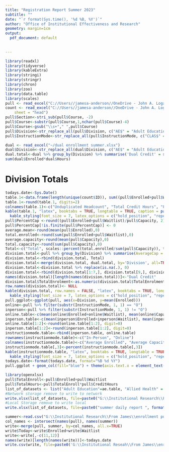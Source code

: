 ---
title: "Registration Report Summer 2023"
subtitle: ""
date: "`r format(Sys.time(), '%d %B, %Y')`"
author: "Office of Institutional Effectiveness and Research"
geometry: margin=1cm
output:
  pdf_document: default
  
  
---

```{r include=FALSE}
library(readxl)
library(tidyverse)
library(kableExtra)
library(stringi)
library(stringr)
library(chron)
library(zoo)
library(data.table)
library(scales)
pull <- read_excel("C://Users//jamesa-anderson//OneDrive - John A. Logan College//Documents//summer.xlsx")
count <- read_excel("C://Users//jamesa-anderson//OneDrive - John A. Logan College//Documents//summer.xlsx", 
    sheet = "head")
pull$Section<-stri_sub(pull$Course, -2)
pull$Course<-substr(pull$Course,1,nchar(pull$Course)-4)
pull$Course<-gsub("\\s+"," ",pull$Course)
pull$Division<-str_replace_all(pull$Division, c("AE$" = "Adult Education", "AH$" = "Allied Health", "AT$" = "Applied Technology", "HS$" = "Humanities and Social Science", "MB$" = "Business, Computer Science, and Math", "ND$" = "Nursing", "SC$" = "Life and Physical Science", "SI$" = "SICCM", "WD$" = "Workforce Development", "NULL" = "Independet Study"))
pull$InstructionMode<-str_replace_all(pull$InstructionMode, c("CLAS$" = "Classroom", "HYB$" = "Hybrid", "OLA$" = "On-Line Anytime", "OLS$" = "On-Line Scheduled"))
```

```{r include=FALSE}
dual <- read_excel("~/dual enrollment summer.xlsx")
dual$Division<-str_replace_all(dual$Division, c("AE$" = "Adult Education", "AH$" = "Allied Health", "AT$" = "Applied Technology", "HS$" = "Humanities and Social Science", "MB$" = "Business, Computer Science, and Math", "ND$" = "Nursing", "SC$" = "Life and Physical Science", "SI$" = "SICCM", "WD$" = "Workforce Development"))
dual.total<-dual %>% group_by(Division) %>% summarise('Dual Credit' = sum(Enrolled))
sum(dual$Enrolled*dual$Hours)
```
# Division Totals

```{r echo=FALSE}
todays.date<-Sys.Date()
table.1<-data.frame(length(unique(count$ID)), sum((pull$Enrolled+pull$Waitlist)*pull$CreditHours), sum((pull$Enrolled+pull$Waitlist)*pull$CreditHours)/15)
table.1<-round(table.1, digits=2)
colnames(table.1)<-c("Unduplicated Headcount", "Total Credit Hours", "FTE")
kable(table.1, "latex", booktabs = TRUE, longtable = TRUE, caption = paste("Unduplicated Headcount, Total Hours, and FTE on ", todays.date, sep = " ")) %>%
  kable_styling(font_size = 7, latex_options = c("hold_position", "repeat_header"))
pull$PercentCap <-round((pull$Enrolled+pull$Waitlist)/pull$Capacity, 2)
pull$PercentCap[!is.finite(pull$PercentCap)] <- 0
average.mean<-round(mean(pull$Enrolled),0)
total.enrolled<-round(sum(pull$Enrolled+pull$Waitlist),0)
average.capacity<-round(mean(pull$Capacity),0)
total.capacity<-round(sum(pull$Capacity),0)
Total<-c("Total", scales::percent(total.enrolled/sum(pull$Capacity)), total.enrolled, average.mean, average.capacity)
division.total<-pull %>% group_by(Division) %>% summarise(AverageCap = round(mean(PercentCap, na.rm=TRUE), 2), AverageCap=scales::percent(AverageCap) , TotalEnrolment = round(sum(Enrolled)), AverageEnrollment = round(mean(Enrolled)), AverageCapacity = round(mean(Capacity)))
division.total<-rbind(division.total, Total)
division.total<-merge(division.total, dual.total, by='Division', all=TRUE)
division.total<-division.total %>% replace(is.na(.), 0)
division.total<-rbind(division.total[1:7,], division.total[9,], division.total[8,])
names(division.total)[length(names(division.total))]<-"Dual Credit"
division.total$TotalEnrolment<-as.numeric(division.total$TotalEnrolment)-as.numeric(division.total$`Dual Credit`)
row.names(division.total)<- NULL
kable(division.total, row.names = FALSE, "latex", booktabs = TRUE, longtable = TRUE, caption = paste("Division Totals on", todays.date, sep = " ")) %>%
  kable_styling(font_size = 7, latex_options = c("hold_position", "repeat_header"))
pull.ggplot<-ggplot(pull, aes(x=Division, y=mean(Enrolled)))
online<-pull %>% filter(substr(InstructionMode, 1, 1) == "O")
inperson<-pull %>% filter(substr(InstructionMode, 1, 1) != "O")
online.table<-c(mean(online$Enrolled+online$Waitlist), mean(online$Capacity), mean((online$Enrolled+online$Waitlist))/mean(online$Capacity, na.rm=TRUE))
inperson.table<-c(mean(inperson$Enrolled+inperson$Waitlist), mean(inperson$Capacity), mean((inperson$Enrolled+inperson$Waitlist))/mean(inperson$Capacity, na.rm=TRUE))
online.table[1:2]<-round(online.table[1:2], digit=0)
inperson.table[1:2]<-round(inperson.table[1:2], digit=0)
instructionmode.table<-rbind(inperson.table, online.table)
rownames(instructionmode.table)<-c("In-Person", "Online")
colnames(instructionmode.table)<-c("Average Enrolled", "Average Capacity", "Average Percent Capacity")
instructionmode.table[,3]<-percent(instructionmode.table[,3])
kable(instructionmode.table, "latex", booktabs = TRUE, longtable = TRUE, caption = paste("Average Enrollment, Average Capacity, and Average Percent Capacity for ", todays.date, sep = " ")) %>%
  kable_styling(font_size = 7, latex_options = c("hold_position", "repeat_header"))
todays.date<-format(todays.date, format="%B %d %Y")
pull.ggplot + geom_col(fill="blue") + theme(axis.text.x = element_text(angle = 90, vjust = 0.5, hjust=1)) + labs(title="Students Enrolled in Divisions", subtitle=todays.date, x="Divisions", y="Students Enrolled in Class in Division")
```





\newpage

\begin{landscape}
\section{Adult Education}

```{r echo=FALSE, comment=NA, paged.print=TRUE, results= "asis"}
division.table<-pull %>% filter(Division == "Adult Education") %>% group_by(Course) %>% select(Course, Section, Term, InstructionMode, Instructor, ClassDay, StartDate, EndDate, Enrolled, Waitlist, Capacity, CreditHours, PercentCap) %>% arrange(Course, Section, desc(PercentCap)) %>% mutate(PercentCap, PercentCap=scales::percent(PercentCap))
ae.table<-division.table
if(dim(division.table)[1] > 0){ 
M3<-division.table %>% filter(Term == "M3")
M5<-division.table %>% filter(Term == "M5")
M6<-division.table %>% filter(Term == "M6")
M7<-division.table %>% filter(Term == "M7")
M9<-division.table %>% filter(Term == "M9")
other<-division.table %>% filter(Term == "NULL")
over<-division.table %>% group_by(Course) %>% select(Course, Enrolled, Capacity, CreditHours) %>% summarise(Total=sum(Enrolled), Average=sum(Enrolled), TotalCap=sum(Capacity), TotalPercentCap=scales::percent(Total/TotalCap))
over[4][is.na(over[4])] <- 0
print(kable(over, "latex", booktabs = TRUE, longtable = TRUE, caption = paste("Adult Education Class Totals on", todays.date, sep = " ")) %>%
  kable_styling(latex_options = c("hold_position", "repeat_header")))
print(kable(M3, "latex", booktabs = TRUE, longtable = TRUE, caption = paste("Adult Education for M3 Class on", todays.date, sep = " ")) %>%
  kable_styling(latex_options = c("hold_position", "repeat_header")))
print(kable(M5, "latex", booktabs = TRUE, longtable = TRUE, caption = paste("Adult Education for M5 Class on", todays.date, sep = " ")) %>%
  kable_styling(latex_options = c("hold_position", "repeat_header")))
print(kable(M6, "latex", booktabs = TRUE, longtable = TRUE, caption = paste("Adult Education for M6 Class on", todays.date, sep = " ")) %>%
  kable_styling(latex_options = c("hold_position", "repeat_header")))
print(kable(M7, "latex", booktabs = TRUE, longtable = TRUE, caption = paste("Adult Education for M7 on", todays.date, sep = " ")) %>%
  kable_styling(latex_options = c("hold_position", "repeat_header")))
print(kable(M9, "latex", booktabs = TRUE, longtable = TRUE, caption = paste("Adult Education for M9 on", todays.date, sep = " ")) %>%
  kable_styling(latex_options = c("hold_position", "repeat_header")))
print(kable(other, "latex", booktabs = TRUE, longtable = TRUE, caption = paste("Adult Education for Other Term on", todays.date, sep = " ")) %>%
  kable_styling(latex_options = c("hold_position", "repeat_header")))
} else {cat("No Classes for this Division")}
```



\end{landscape}

\newpage


\begin{landscape}
\section{Allied Health}
```{r echo=FALSE, comment=NA, paged.print=TRUE, results = "asis"}
division.table<-pull %>% filter(Division == "Allied Health") %>% group_by(Course) %>% select(Course, Section, Term, InstructionMode, Instructor, ClassDay, StartDate, EndDate, Enrolled, Waitlist, Capacity, CreditHours, PercentCap) %>% arrange(Course, Section, desc(PercentCap)) %>% mutate(PercentCap, PercentCap=scales::percent(PercentCap))
ah.table<-division.table
if(dim(division.table)[1] > 0){ 
M3<-division.table %>% filter(Term == "M3")
M5<-division.table %>% filter(Term == "M5")
M6<-division.table %>% filter(Term == "M6")
M7<-division.table %>% filter(Term == "M7")
M9<-division.table %>% filter(Term == "M9")
other<-division.table %>% filter(Term == "NULL")
over<-division.table %>% group_by(Course) %>% select(Course, Enrolled, Capacity, CreditHours) %>% summarise(Total=sum(Enrolled), Average=sum(Enrolled), TotalCap=sum(Capacity), TotalPercentCap=scales::percent(Total/TotalCap))
over[4][is.na(over[4])] <- 0
print(kable(over, "latex", booktabs = TRUE, longtable = TRUE, caption = paste("Allied Health Class Totals on", todays.date, sep = " ")) %>%
  kable_styling(latex_options = c("hold_position", "repeat_header")))
print(kable(M3, "latex", booktabs = TRUE, longtable = TRUE, caption = paste("Allied Health for M3 Class on", todays.date, sep = " ")) %>%
  kable_styling(latex_options = c("hold_position", "repeat_header")))
print(kable(M5, "latex", booktabs = TRUE, longtable = TRUE, caption = paste("Allied Health for M5 Class on", todays.date, sep = " ")) %>%
  kable_styling(latex_options = c("hold_position", "repeat_header")))
print(kable(M6, "latex", booktabs = TRUE, longtable = TRUE, caption = paste("Allied Health for M6 Class on", todays.date, sep = " ")) %>%
  kable_styling(latex_options = c("hold_position", "repeat_header")))
print(kable(M7, "latex", booktabs = TRUE, longtable = TRUE, caption = paste("Allied Health for M7 on", todays.date, sep = " ")) %>%
  kable_styling(latex_options = c("hold_position", "repeat_header")))
print(kable(M9, "latex", booktabs = TRUE, longtable = TRUE, caption = paste("Allied Health for M9 on", todays.date, sep = " ")) %>%
  kable_styling(latex_options = c("hold_position", "repeat_header")))
print(kable(other, "latex", booktabs = TRUE, longtable = TRUE, caption = paste("Allied Health for Other Term on", todays.date, sep = " ")) %>%
  kable_styling(latex_options = c("hold_position", "repeat_header")))
} else {cat("No Classes for this Division")}
```
\end{landscape}
\newpage


\begin{landscape}
\section{Applied Technology}
```{r echo=FALSE, comment=NA, paged.print=TRUE, comment=NA, results = "asis"}
division.table<-pull %>% filter(Division == "Applied Technology") %>% group_by(Course) %>% select(Course, Section, Term, InstructionMode, Instructor, ClassDay, StartDate, EndDate, Enrolled, Waitlist, Capacity, CreditHours, PercentCap) %>% arrange(Course, Section, desc(PercentCap)) %>% mutate(PercentCap, PercentCap=scales::percent(PercentCap))
at.table<-division.table
if(dim(division.table)[1] > 0){ 
M3<-division.table %>% filter(Term == "M3")
M5<-division.table %>% filter(Term == "M5")
M6<-division.table %>% filter(Term == "M6")
M7<-division.table %>% filter(Term == "M7")
M9<-division.table %>% filter(Term == "M9")
other<-division.table %>% filter(Term == "NULL")
over<-division.table %>% group_by(Course) %>% select(Course, Enrolled, Capacity, CreditHours) %>% summarise(Total=sum(Enrolled), Average=sum(Enrolled), TotalCap=sum(Capacity), TotalPercentCap=scales::percent(Total/TotalCap))
over[4][is.na(over[4])] <- 0
print(kable(over, "latex", booktabs = TRUE, longtable = TRUE, caption = paste("Applied Technology Class Totals on", todays.date, sep = " ")) %>%
  kable_styling(latex_options = c("hold_position", "repeat_header")))
print(kable(M3, "latex", booktabs = TRUE, longtable = TRUE, caption = paste("Applied Technology for M3 Class on", todays.date, sep = " ")) %>%
  kable_styling(latex_options = c("hold_position", "repeat_header")))
print(kable(M5, "latex", booktabs = TRUE, longtable = TRUE, caption = paste("Applied Technology for M5 Class on", todays.date, sep = " ")) %>%
  kable_styling(latex_options = c("hold_position", "repeat_header")))
print(kable(M6, "latex", booktabs = TRUE, longtable = TRUE, caption = paste("Applied Technology for M6 Class on", todays.date, sep = " ")) %>%
  kable_styling(latex_options = c("hold_position", "repeat_header")))
print(kable(M7, "latex", booktabs = TRUE, longtable = TRUE, caption = paste("Applied Technology for M7 on", todays.date, sep = " ")) %>%
  kable_styling(latex_options = c("hold_position", "repeat_header")))
print(kable(M9, "latex", booktabs = TRUE, longtable = TRUE, caption = paste("Applied Technology for M9 on", todays.date, sep = " ")) %>%
  kable_styling(latex_options = c("hold_position", "repeat_header")))
print(kable(other, "latex", booktabs = TRUE, longtable = TRUE, caption = paste("Applied Technology for Other Term on", todays.date, sep = " ")) %>%
  kable_styling(latex_options = c("hold_position", "repeat_header")))
} else {cat("No Classes for this Division")}
```
\end{landscape}
\newpage



\begin{landscape}
\section{Humanities and Social Science}
```{r echo=FALSE, paged.print=TRUE, comment=NA, results = "asis"}
division.table<-pull %>% filter(Division == "Humanities and Social Science") %>% group_by(Course) %>% select(Course, Section, Term, InstructionMode, Instructor, ClassDay, StartDate, EndDate, Enrolled, Waitlist, Capacity, CreditHours, PercentCap) %>% arrange(Course, Section, desc(PercentCap)) %>% mutate(PercentCap, PercentCap=scales::percent(PercentCap))
hs.table<-division.table
if(dim(division.table)[1] > 0){ 
M3<-division.table %>% filter(Term == "M3")
M5<-division.table %>% filter(Term == "M5")
M6<-division.table %>% filter(Term == "M6")
M7<-division.table %>% filter(Term == "M7")
M9<-division.table %>% filter(Term == "M9")
other<-division.table %>% filter(Term == "NULL")
over<-division.table %>% group_by(Course) %>% select(Course, Enrolled, Capacity, CreditHours) %>% summarise(Total=sum(Enrolled), Average=sum(Enrolled), TotalCap=sum(Capacity), TotalPercentCap=scales::percent(Total/TotalCap))
over[4][is.na(over[4])] <- 0
print(kable(over, "latex", booktabs = TRUE, longtable = TRUE, caption = paste("Humanities and Social Science Class Totals on", todays.date, sep = " ")) %>%
  kable_styling(latex_options = c("hold_position", "repeat_header")))
print(kable(M3, "latex", booktabs = TRUE, longtable = TRUE, caption = paste("Humanities and Social Science for M3 Class on", todays.date, sep = " ")) %>%
  kable_styling(latex_options = c("hold_position", "repeat_header")))
print(kable(M5, "latex", booktabs = TRUE, longtable = TRUE, caption = paste("Humanities and Social Science for M5 Class on", todays.date, sep = " ")) %>%
  kable_styling(latex_options = c("hold_position", "repeat_header")))
print(kable(M6, "latex", booktabs = TRUE, longtable = TRUE, caption = paste("Humanities and Social Science for M6 Class on", todays.date, sep = " ")) %>%
  kable_styling(latex_options = c("hold_position", "repeat_header")))
print(kable(M7, "latex", booktabs = TRUE, longtable = TRUE, caption = paste("Humanities and Social Science for M7 on", todays.date, sep = " ")) %>%
  kable_styling(latex_options = c("hold_position", "repeat_header")))
print(kable(M9, "latex", booktabs = TRUE, longtable = TRUE, caption = paste("Humanities and Social Science for M9 on", todays.date, sep = " ")) %>%
  kable_styling(latex_options = c("hold_position", "repeat_header")))
print(kable(other, "latex", booktabs = TRUE, longtable = TRUE, caption = paste("Humanities and Social Science for Other Term on", todays.date, sep = " ")) %>%
  kable_styling(latex_options = c("hold_position", "repeat_header")))
} else {cat("No Classes for this Division")}
```
\end{landscape}
\newpage


\begin{landscape}
\section{Business, Computer Science, and Mathematics}
```{r echo=FALSE, paged.print=TRUE, comment=NA, results = "asis"}
division.table<-pull %>% filter(Division == "Business, Computer Science, and Math") %>% group_by(Course) %>% select(Course, Section, Term, InstructionMode, Instructor, ClassDay, StartDate, EndDate, Enrolled, Waitlist, Capacity, CreditHours, PercentCap) %>% arrange(Course, Section, desc(PercentCap)) %>% mutate(PercentCap, PercentCap=scales::percent(PercentCap))
mb.table<-division.table
if(dim(division.table)[1] > 0){ 
M3<-division.table %>% filter(Term == "M3")
M5<-division.table %>% filter(Term == "M5")
M6<-division.table %>% filter(Term == "M6")
M7<-division.table %>% filter(Term == "M7")
M9<-division.table %>% filter(Term == "M9")
other<-division.table %>% filter(Term == "NULL")
over<-division.table %>% group_by(Course) %>% select(Course, Enrolled, Capacity, CreditHours) %>% summarise(Total=sum(Enrolled), Average=sum(Enrolled), TotalCap=sum(Capacity), TotalPercentCap=scales::percent(Total/TotalCap))
over[4][is.na(over[4])] <- 0
print(kable(over, "latex", booktabs = TRUE, longtable = TRUE, caption = paste("Business, Computer Science, and Mathematics Class Totals on", todays.date, sep = " ")) %>%
  kable_styling(latex_options = c("hold_position", "repeat_header")))
print(kable(M3, "latex", booktabs = TRUE, longtable = TRUE, caption = paste("Business, Computer Science, and Mathematics for M3 Class on", todays.date, sep = " ")) %>%
  kable_styling(latex_options = c("hold_position", "repeat_header")))
print(kable(M5, "latex", booktabs = TRUE, longtable = TRUE, caption = paste("Business, Computer Science, and Mathematics for M5 Class on", todays.date, sep = " ")) %>%
  kable_styling(latex_options = c("hold_position", "repeat_header")))
print(kable(M6, "latex", booktabs = TRUE, longtable = TRUE, caption = paste("Business, Computer Science, and Mathematics for M6 Class on", todays.date, sep = " ")) %>%
  kable_styling(latex_options = c("hold_position", "repeat_header")))
print(kable(M7, "latex", booktabs = TRUE, longtable = TRUE, caption = paste("Business, Computer Science, and Mathematics for M7 on", todays.date, sep = " ")) %>%
  kable_styling(latex_options = c("hold_position", "repeat_header")))
print(kable(M9, "latex", booktabs = TRUE, longtable = TRUE, caption = paste("Business, Computer Science, and Mathematics for M9 on", todays.date, sep = " ")) %>%
  kable_styling(latex_options = c("hold_position", "repeat_header")))
print(kable(other, "latex", booktabs = TRUE, longtable = TRUE, caption = paste("Business, Computer Science, and Mathematics for Other Term on", todays.date, sep = " ")) %>%
  kable_styling(latex_options = c("hold_position", "repeat_header")))
} else {cat("No Classes for this Division")}
```
\end{landscape}
\newpage



\begin{landscape}
\section{Nursing}
```{r echo=FALSE, paged.print=TRUE, comment=NA, results = "asis"}
division.table<-pull %>% filter(Division == "Nursing") %>% group_by(Course) %>% select(Course, Section, Term, InstructionMode, Instructor, ClassDay, StartDate, EndDate, Enrolled, Waitlist, Capacity, CreditHours, PercentCap) %>% arrange(Course, Section, desc(PercentCap)) %>% mutate(PercentCap, PercentCap=scales::percent(PercentCap))
nu.table<-division.table
if(dim(division.table)[1] > 0){ 
M3<-division.table %>% filter(Term == "M3")
M5<-division.table %>% filter(Term == "M5")
M6<-division.table %>% filter(Term == "M6")
M7<-division.table %>% filter(Term == "M7")
M9<-division.table %>% filter(Term == "M9")
other<-division.table %>% filter(Term == "NULL")
over<-division.table %>% group_by(Course) %>% select(Course, Enrolled, Capacity, CreditHours) %>% summarise(Total=sum(Enrolled), Average=sum(Enrolled), TotalCap=sum(Capacity), TotalPercentCap=scales::percent(Total/TotalCap))
over[4][is.na(over[4])] <- 0
print(kable(over, "latex", booktabs = TRUE, longtable = TRUE, caption = paste("Nursing Class Totals on", todays.date, sep = " ")) %>%
  kable_styling(latex_options = c("hold_position", "repeat_header")))
print(kable(M3, "latex", booktabs = TRUE, longtable = TRUE, caption = paste("Nursing for M3 Class on", todays.date, sep = " ")) %>%
  kable_styling(latex_options = c("hold_position", "repeat_header")))
print(kable(M5, "latex", booktabs = TRUE, longtable = TRUE, caption = paste("Nursing for M5 Class on", todays.date, sep = " ")) %>%
  kable_styling(latex_options = c("hold_position", "repeat_header")))
print(kable(M6, "latex", booktabs = TRUE, longtable = TRUE, caption = paste("Nursing for M6 Class on", todays.date, sep = " ")) %>%
  kable_styling(latex_options = c("hold_position", "repeat_header")))
print(kable(M7, "latex", booktabs = TRUE, longtable = TRUE, caption = paste("Nursing for M7 on", todays.date, sep = " ")) %>%
  kable_styling(latex_options = c("hold_position", "repeat_header")))
print(kable(M9, "latex", booktabs = TRUE, longtable = TRUE, caption = paste("Nursing for M9 on", todays.date, sep = " ")) %>%
  kable_styling(latex_options = c("hold_position", "repeat_header")))
print(kable(other, "latex", booktabs = TRUE, longtable = TRUE, caption = paste("Nursing for Other Term on", todays.date, sep = " ")) %>%
  kable_styling(latex_options = c("hold_position", "repeat_header")))
} else {cat("No Classes for this Division")}
```
\end{landscape}
\newpage


\begin{landscape}
\section{Life and Physical Science}
```{r echo=FALSE, paged.print=TRUE, comment=NA, results = "asis"}
division.table<-pull %>% filter(Division == "Life and Physical Science") %>% group_by(Course) %>% select(Course, Section, Term, InstructionMode, Instructor, ClassDay, StartDate, EndDate, Enrolled, Waitlist, Capacity, CreditHours, PercentCap) %>% arrange(Course, Section, desc(PercentCap)) %>% mutate(PercentCap, PercentCap=scales::percent(PercentCap))
ps.table<-division.table
if(dim(division.table)[1] > 0){ 
M3<-division.table %>% filter(Term == "M3")
M5<-division.table %>% filter(Term == "M5")
M6<-division.table %>% filter(Term == "M6")
M7<-division.table %>% filter(Term == "M7")
M9<-division.table %>% filter(Term == "M9")
other<-division.table %>% filter(Term == "NULL")
over<-division.table %>% group_by(Course) %>% select(Course, Enrolled, Capacity, CreditHours) %>% summarise(Total=sum(Enrolled), Average=sum(Enrolled), TotalCap=sum(Capacity), TotalPercentCap=scales::percent(Total/TotalCap))
over[4][is.na(over[4])] <- 0
print(kable(over, "latex", booktabs = TRUE, longtable = TRUE, caption = paste("Life and Physical Science Class Totals on", todays.date, sep = " ")) %>%
  kable_styling(latex_options = c("hold_position", "repeat_header")))
print(kable(M3, "latex", booktabs = TRUE, longtable = TRUE, caption = paste("Life and Physical Science for M3 Class on", todays.date, sep = " ")) %>%
  kable_styling(latex_options = c("hold_position", "repeat_header")))
print(kable(M5, "latex", booktabs = TRUE, longtable = TRUE, caption = paste("Life and Physical Science for M5 Class on", todays.date, sep = " ")) %>%
  kable_styling(latex_options = c("hold_position", "repeat_header")))
print(kable(M6, "latex", booktabs = TRUE, longtable = TRUE, caption = paste("Life and Physical Science for M6 Class on", todays.date, sep = " ")) %>%
  kable_styling(latex_options = c("hold_position", "repeat_header")))
print(kable(M7, "latex", booktabs = TRUE, longtable = TRUE, caption = paste("Life and Physical Science for M7 on", todays.date, sep = " ")) %>%
  kable_styling(latex_options = c("hold_position", "repeat_header")))
print(kable(M9, "latex", booktabs = TRUE, longtable = TRUE, caption = paste("Life and Physical Science for M9 on", todays.date, sep = " ")) %>%
  kable_styling(latex_options = c("hold_position", "repeat_header")))
print(kable(other, "latex", booktabs = TRUE, longtable = TRUE, caption = paste("Life and Physical Science for Other Term on", todays.date, sep = " ")) %>%
  kable_styling(latex_options = c("hold_position", "repeat_header")))
} else {cat("No Classes for this Division")}
```
\end{landscape}
\newpage

\begin{landscape}
\section{SICCM}
```{r echo=FALSE, paged.print=TRUE, comment=NA, results = "asis"}
division.table<-pull %>% filter(Division == "SICCM") %>% group_by(Course) %>% select(Course, Section, Term, InstructionMode, Instructor, ClassDay, StartDate, EndDate, Enrolled, Waitlist, Capacity, CreditHours, PercentCap) %>% arrange(Course, Section, desc(PercentCap)) %>% mutate(PercentCap, PercentCap=scales::percent(PercentCap))
si.table<-division.table
if(dim(division.table)[1] > 0){ 
M3<-division.table %>% filter(Term == "M3")
M5<-division.table %>% filter(Term == "M5")
M6<-division.table %>% filter(Term == "M6")
M7<-division.table %>% filter(Term == "M7")
M9<-division.table %>% filter(Term == "M9")
other<-division.table %>% filter(Term == "NULL")
over<-division.table %>% group_by(Course) %>% select(Course, Enrolled, Capacity, CreditHours) %>% summarise(Total=sum(Enrolled), Average=sum(Enrolled), TotalCap=sum(Capacity), TotalPercentCap=scales::percent(Total/TotalCap))
over[4][is.na(over[4])] <- 0
print(kable(over, "latex", booktabs = TRUE, longtable = TRUE, caption = paste("SICCM Class Totals on", todays.date, sep = " ")) %>%
  kable_styling(latex_options = c("hold_position", "repeat_header")))
print(kable(M3, "latex", booktabs = TRUE, longtable = TRUE, caption = paste("SICCM for M3 Class on", todays.date, sep = " ")) %>%
  kable_styling(latex_options = c("hold_position", "repeat_header")))
print(kable(M5, "latex", booktabs = TRUE, longtable = TRUE, caption = paste("SICCM for M5 Class on", todays.date, sep = " ")) %>%
  kable_styling(latex_options = c("hold_position", "repeat_header")))
print(kable(M6, "latex", booktabs = TRUE, longtable = TRUE, caption = paste("SICCM for M6 Class on", todays.date, sep = " ")) %>%
  kable_styling(latex_options = c("hold_position", "repeat_header")))
print(kable(M7, "latex", booktabs = TRUE, longtable = TRUE, caption = paste("SICCM for M7 on", todays.date, sep = " ")) %>%
  kable_styling(latex_options = c("hold_position", "repeat_header")))
print(kable(M9, "latex", booktabs = TRUE, longtable = TRUE, caption = paste("SICCM for M9 on", todays.date, sep = " ")) %>%
  kable_styling(latex_options = c("hold_position", "repeat_header")))
print(kable(other, "latex", booktabs = TRUE, longtable = TRUE, caption = paste("SICCM for Other Term on", todays.date, sep = " ")) %>%
  kable_styling(latex_options = c("hold_position", "repeat_header")))
} else {cat("No Classes for this Division")}
```
\end{landscape}
\newpage

\begin{landscape}
\section{Workforce Development}
```{r echo=FALSE, paged.print=TRUE, comment=NA, results = "asis"}
division.table<-pull %>% filter(Division == "Workforce Development") %>% group_by(Course) %>% select(Course, Section, Term, InstructionMode, Instructor, ClassDay, StartDate, EndDate, Enrolled, Waitlist, Capacity, CreditHours, PercentCap) %>% arrange(Course, Section, desc(PercentCap)) %>% mutate(PercentCap, PercentCap=scales::percent(PercentCap))
wd.table<-division.table
if(dim(division.table)[1] > 0){ 
M3<-division.table %>% filter(Term == "M3")
M5<-division.table %>% filter(Term == "M5")
M6<-division.table %>% filter(Term == "M6")
M7<-division.table %>% filter(Term == "M7")
M9<-division.table %>% filter(Term == "M9")
other<-division.table %>% filter(Term == "NULL")
over<-division.table %>% group_by(Course) %>% select(Course, Enrolled, Capacity, CreditHours) %>% summarise(Total=sum(Enrolled), Average=sum(Enrolled), TotalCap=sum(Capacity), TotalPercentCap=scales::percent(Total/TotalCap))
over[4][is.na(over[4])] <- 0
print(kable(over, "latex", booktabs = TRUE, longtable = TRUE, caption = paste("Workforce Development Class Totals on", todays.date, sep = " ")) %>%
  kable_styling(latex_options = c("hold_position", "repeat_header")))
print(kable(M3, "latex", booktabs = TRUE, longtable = TRUE, caption = paste("Workforce Development for M3 Class on", todays.date, sep = " ")) %>%
  kable_styling(latex_options = c("hold_position", "repeat_header")))
print(kable(M5, "latex", booktabs = TRUE, longtable = TRUE, caption = paste("Workforce Development for M5 Class on", todays.date, sep = " ")) %>%
  kable_styling(latex_options = c("hold_position", "repeat_header")))
print(kable(M6, "latex", booktabs = TRUE, longtable = TRUE, caption = paste("Workforce Development for M6 Class on", todays.date, sep = " ")) %>%
  kable_styling(latex_options = c("hold_position", "repeat_header")))
print(kable(M7, "latex", booktabs = TRUE, longtable = TRUE, caption = paste("Workforce Development for M7 on", todays.date, sep = " ")) %>%
  kable_styling(latex_options = c("hold_position", "repeat_header")))
print(kable(M9, "latex", booktabs = TRUE, longtable = TRUE, caption = paste("Workforce Development for M9 on", todays.date, sep = " ")) %>%
  kable_styling(latex_options = c("hold_position", "repeat_header")))
print(kable(other, "latex", booktabs = TRUE, longtable = TRUE, caption = paste("Workforce Development for Other Term on", todays.date, sep = " ")) %>%
  kable_styling(latex_options = c("hold_position", "repeat_header")))
} else {cat("No Classes for this Division")} 
```
\end{landscape}

\newpage

\begin{landscape}
\section{Independent Study}
```{r echo=FALSE, paged.print=TRUE, comment=NA, results = "asis"}
division.table<-pull %>% filter(Division == "Independent Study") %>% group_by(Course) %>% select(Course, Section, Term, InstructionMode, Instructor, ClassDay, StartDate, EndDate, Enrolled, Waitlist, Capacity, CreditHours, PercentCap) %>% arrange(Course, Section, desc(PercentCap)) %>% mutate(PercentCap, PercentCap=scales::percent(PercentCap))
id.table<-division.table
if(dim(division.table)[1] > 0){ 
M3<-division.table %>% filter(Term == "M3")
M5<-division.table %>% filter(Term == "M5")
M6<-division.table %>% filter(Term == "M6")
M7<-division.table %>% filter(Term == "M7")
M9<-division.table %>% filter(Term == "M9")
other<-division.table %>% filter(Term == "NULL")
over<-division.table %>% group_by(Course) %>% select(Course, Enrolled, Capacity, CreditHours) %>% summarise(Total=sum(Enrolled), Average=sum(Enrolled), TotalCap=sum(Capacity), TotalPercentCap=scales::percent(Total/TotalCap))
over[4][is.na(over[4])] <- 0
print(kable(over, "latex", booktabs = TRUE, longtable = TRUE, caption = paste("Independent Study Class Totals on", todays.date, sep = " ")) %>%
  kable_styling(latex_options = c("hold_position", "repeat_header")))
print(kable(M3, "latex", booktabs = TRUE, longtable = TRUE, caption = paste("Independent Study for M3 Class on", todays.date, sep = " ")) %>%
  kable_styling(latex_options = c("hold_position", "repeat_header")))
print(kable(M5, "latex", booktabs = TRUE, longtable = TRUE, caption = paste("Independent Study for M5 Class on", todays.date, sep = " ")) %>%
  kable_styling(latex_options = c("hold_position", "repeat_header")))
print(kable(M6, "latex", booktabs = TRUE, longtable = TRUE, caption = paste("Independent Study for M6 Class on", todays.date, sep = " ")) %>%
  kable_styling(latex_options = c("hold_position", "repeat_header")))
print(kable(M7, "latex", booktabs = TRUE, longtable = TRUE, caption = paste("Independent Study for M7 on", todays.date, sep = " ")) %>%
  kable_styling(latex_options = c("hold_position", "repeat_header")))
print(kable(M9, "latex", booktabs = TRUE, longtable = TRUE, caption = paste("Independent Study for M9 on", todays.date, sep = " ")) %>%
  kable_styling(latex_options = c("hold_position", "repeat_header")))
print(kable(other, "latex", booktabs = TRUE, longtable = TRUE, caption = paste("Independent Study for Other Term on", todays.date, sep = " ")) %>%
  kable_styling(latex_options = c("hold_position", "repeat_header")))
} else {cat("No Classes for this Division")}
```
\end{landscape}

```{r comment=NA, include=FALSE}
library(openxlsx)
pull$TotalEnroll<-pull$Enrolled+pull$Waitlist
pull$TotalHours<-pull$TotalEnroll*pull$CreditHours
list_of_datasets <- list("Adult Education"=ae.table, "Allied Health" = ah.table, "Applied Technology" = at.table, "Humanities and Social Science" = hs.table, "Math and Business" = mb.table, "Nursing" = nu.table, "Physical and Life Science" = ps.table, "SICCM" = si.table, "Workforce Development" = wd.table, "Independent Study" = id.table, "All" = pull)
#Network storage remove to write to network
write.xlsx(list_of_datasets, file=paste0("G:\\Institutional Research\\From James\\enrollment pull\\daily reports\\summer daily report ", format(Sys.Date(), "%m-%d"), ".xlsx"))
#Local Storage remove to write local
write.xlsx(list_of_datasets, file=paste0("summer daily report ", format(Sys.Date(), "%m-%d"), ".xlsx"))
```

```{r eval=FALSE, comment=NA, include=FALSE}
summer<-read.csv("G:\\Institutional Research\\From James\\enrollment pull\\falltracking.csv")
col_names <- intersect(names(pull), names(summer))
write<-merge(pull, summer, by=col_names, all.x=TRUE)
write$Today<-write$Enrolled+write$Waitlist
write<-write[,-c(11,12)]
names(write)[length(names(write))]<-todays.date
write.csv(write, file=paste0('G:\\Institutional Reseah\\From James\\enrollment pull\\summer', format(Sys.Date(),"%m-%d"), '.csv'))
```

